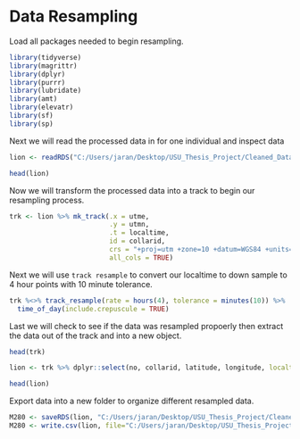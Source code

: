 #  Data Resampling

Load all packages needed to begin resampling.

```r

library(tidyverse)
library(magrittr)
library(dplyr)
library(purrr)
library(lubridate)
library(amt)
library(elevatr)
library(sf)
library(sp)

```

Next we will read the processed data in for one individual and inspect data

```r

lion <- readRDS("C:/Users/jaran/Desktop/USU_Thesis_Project/Cleaned_Data/ProcessedData/California/Dop6/M280.rds")

head(lion)

```

Now we will transform the processed data into a track to begin our resampling process. 


```r

trk <- lion %>% mk_track(.x = utme, 
                         .y = utmn, 
                         .t = localtime, 
                         id = collarid,
                         crs = "+proj=utm +zone=10 +datum=WGS84 +units=m +no_defs",
                         all_cols = TRUE)


```


Next we will use `track resample` to convert our localtime to down sample to 4 hour points with 10 minute tolerance. 

```r

trk %<>% track_resample(rate = hours(4), tolerance = minutes(10)) %>% 
  time_of_day(include.crepuscule = TRUE)

```

Last we will check to see if the data was resampled propoerly then extract the data out of the track and into a new object.


```r

head(trk)

lion <- trk %>% dplyr::select(no, collarid, latitude, longitude, localtime = t_, utme = x_, utmn = y_, dop, fixtype, geometry )

head(lion)

```

Export data into a new folder to organize different resampled data. 

```r

M280 <- saveRDS(lion, "C:/Users/jaran/Desktop/USU_Thesis_Project/Cleaned_Data/ProcessedData/ResampledData/California/4hrs/M280.rds")
M280 <- write.csv(lion, file="C:/Users/jaran/Desktop/USU_Thesis_Project/Cleaned_Data/ProcessedData/ResampledData/California/4hrs/M280.csv", row.names = F)


```


